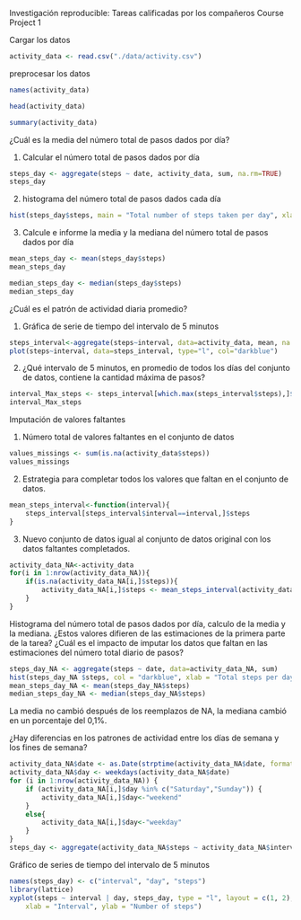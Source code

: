 Investigación reproducible: Tareas calificadas por los compañeros Course Project 1

Cargar los datos 

```r
activity_data <- read.csv("./data/activity.csv")
```

preprocesar los datos

```r
names(activity_data)
```

```r
head(activity_data)
```

```r
summary(activity_data)
```

¿Cuál es la media del número total de pasos dados por día?

1. Calcular el número total de pasos dados por día
```r
steps_day <- aggregate(steps ~ date, activity_data, sum, na.rm=TRUE)
steps_day
```

2. histograma del número total de pasos dados cada día

```r
hist(steps_day$steps, main = "Total number of steps taken per day", xlab = "Total steps taken per day", col = "darkblue")
```

3. Calcule e informe la media y la mediana del número total de pasos dados por día

```r
mean_steps_day <- mean(steps_day$steps)
mean_steps_day
```

```r
median_steps_day <- median(steps_day$steps)
median_steps_day
```

¿Cuál es el patrón de actividad diaria promedio?

1. Gráfica de serie de tiempo del intervalo de 5 minutos 

```r
steps_interval<-aggregate(steps~interval, data=activity_data, mean, na.rm=TRUE)
plot(steps~interval, data=steps_interval, type="l", col="darkblue")
```

2. ¿Qué intervalo de 5 minutos, en promedio de todos los días del conjunto de datos, contiene la cantidad máxima de pasos?

```r
interval_Max_steps <- steps_interval[which.max(steps_interval$steps),]$interval
interval_Max_steps
```

Imputación de valores faltantes

1. Número total de valores faltantes en el conjunto de datos 

```r
values_missings <- sum(is.na(activity_data$steps))
values_missings
```

2. Estrategia para completar todos los valores que faltan en el conjunto de datos. 

```r
mean_steps_interval<-function(interval){
    steps_interval[steps_interval$interval==interval,]$steps
}
```

3. Nuevo conjunto de datos igual al conjunto de datos original con los datos faltantes completados.

```r
activity_data_NA<-activity_data
for(i in 1:nrow(activity_data_NA)){
    if(is.na(activity_data_NA[i,]$steps)){
        activity_data_NA[i,]$steps <- mean_steps_interval(activity_data_NA[i,]$interval)
    }
}
```

Histograma del número total de pasos dados por día, calculo de la  media  y  la mediana. 
¿Estos valores difieren de las estimaciones de la primera parte de la tarea? 
 ¿Cuál es el impacto de imputar los datos que faltan en las estimaciones del número total diario de pasos?

```r
steps_day_NA <- aggregate(steps ~ date, data=activity_data_NA, sum)
hist(steps_day_NA $steps, col = "darkblue", xlab = "Total steps per day", ylim = c(0,30), main = "Total number of steps taken each day")
mean_steps_day_NA <- mean(steps_day_NA$steps)
median_steps_day_NA <- median(steps_day_NA$steps)
```

La media no cambió después de los reemplazos de NA, la mediana cambió en un porcentaje del 0,1%.

¿Hay diferencias en los patrones de actividad entre los días de semana y los fines de semana?

```r
activity_data_NA$date <- as.Date(strptime(activity_data_NA$date, format="%Y-%m-%d"))
activity_data_NA$day <- weekdays(activity_data_NA$date)
for (i in 1:nrow(activity_data_NA)) {
    if (activity_data_NA[i,]$day %in% c("Saturday","Sunday")) {
        activity_data_NA[i,]$day<-"weekend"
    }
    else{
        activity_data_NA[i,]$day<-"weekday"
    }
}
steps_day <- aggregate(activity_data_NA$steps ~ activity_data_NA$interval + activity_data_NA$day, activity_data_NA, mean)
```

Gráfico de series de tiempo del intervalo de 5 minutos

```r
names(steps_day) <- c("interval", "day", "steps")
library(lattice)
xyplot(steps ~ interval | day, steps_day, type = "l", layout = c(1, 2), 
    xlab = "Interval", ylab = "Number of steps")
```

